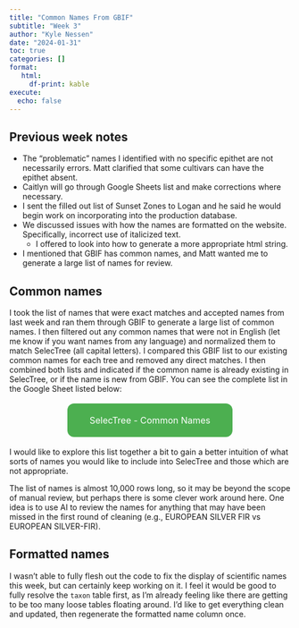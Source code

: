 ```yaml
---
title: "Common Names From GBIF"
subtitle: "Week 3"
author: "Kyle Nessen"
date: "2024-01-31"
toc: true
categories: []
format: 
   html:
     df-print: kable
execute:
  echo: false
---
```


## Previous week notes

-   The "problematic" names I identified with no specific epithet are not necessarily errors. Matt clarified that some cultivars can have the epithet absent.
-   Caitlyn will go through Google Sheets list and make corrections where necessary.
-   I sent the filled out list of Sunset Zones to Logan and he said he would begin work on incorporating into the production database.
-   We discussed issues with how the names are formatted on the website. Specifically, incorrect use of italicized text.
    -   I offered to look into how to generate a more appropriate html string.
-   I mentioned that GBIF has common names, and Matt wanted me to generate a large list of names for review.

## Common names

I took the list of names that were exact matches and accepted names from last week and ran them through GBIF to generate a large list of common names. I then filtered out any common names that were not in English (let me know if you want names from any language) and normalized them to match SelecTree (all capital letters). I compared this GBIF list to our existing common names for each tree and removed any direct matches. I then combined both lists and indicated if the common name is already existing in SelecTree, or if the name is new from GBIF. You can see the complete list in the Google Sheet listed below:

```{=html}
<div style="text-align: center;">
    <a href="https://docs.google.com/spreadsheets/d/1wSQg7Eo9C5NOG115fVlIl-t-bxrNaU4OtrITczTAEEE/edit?usp=sharing" target="_blank" style="background-color: #4CAF50; /* Green */
        border: none;
        color: white;
        padding: 20px 40px; /* Size of the button */
        text-align: center;
        text-decoration: none;
        display: inline-block;
        font-size: 16px; /* Font size */
        margin: 4px 2px;
        cursor: pointer;
        border-radius: 12px;">SelecTree - Common Names</a>
</div>
```
I would like to explore this list together a bit to gain a better intuition of what sorts of names you would like to include into SelecTree and those which are not appropriate.

The list of names is almost 10,000 rows long, so it may be beyond the scope of manual review, but perhaps there is some clever work around here. One idea is to use AI to review the names for anything that may have been missed in the first round of cleaning (e.g., EUROPEAN SILVER FIR vs EUROPEAN SILVER-FIR).

## Formatted names

I wasn't able to fully flesh out the code to fix the display of scientific names this week, but can certainly keep working on it. I feel it would be good to fully resolve the `taxon` table first, as I'm already feeling like there are getting to be too many loose tables floating around. I'd like to get everything clean and updated, then regenerate the formatted name column once.
